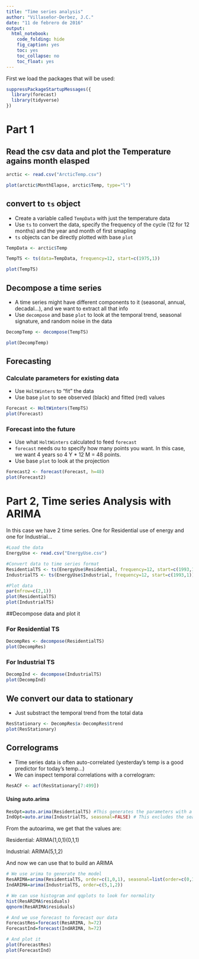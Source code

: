 ```yaml
---
title: "Time series analysis"
author: "Villaseñor-Derbez, J.C."
date: "11 de febrero de 2016"
output: 
  html_notebook:
    code_folding: hide
    fig_caption: yes
    toc: yes
    toc_collapse: no
    toc_float: yes
---
```



First we load the packages that will be used:

```r
suppressPackageStartupMessages({
  library(forecast)
  library(tidyverse)
})
```

# Part 1

## Read the csv data and plot the Temperature agains month elasped

```r

arctic <- read.csv("ArcticTemp.csv")

plot(arctic$MonthElapse, arctic$Temp, type="l")
```

## convert to `ts` object

- Create a variable called `TempData` with just the temperature data
- Use `ts` to convert the data, specify the frequency of the cycle (12 for 12 months) and the year and month of first smapling
- `ts` objects can be directly plotted with base `plot`

```r
TempData <- arctic$Temp

TempTS <- ts(data=TempData, frequency=12, start=c(1975,1))

plot(TempTS)

```

## Decompose a time series

- A time series might have different components to it (seasonal, annual, decadal...), and we want to extract all that info
- Use `decompose` and base `plot` to look at the temporal trend, seasonal signature, and random noise in the data

```r
DecompTemp <- decompose(TempTS)

plot(DecompTemp)

```

## Forecasting

### Calculate parameters for existing data

- Use `HoltWinters` to "fit" the data
- Use base `plot` to see observed (black) and fitted (red) values

```r
Forecast <- HoltWinters(TempTS)
plot(Forecast)
```

### Forecast into the future

- Use what `HoltWinters` calculated to feed `forecast`
- `forecast` needs ou to specify how many points you want. In this case, we want 4 years so 4 Y * 12 M = 48 points.
- Use base `plot` to look at the projection

```r
Forecast2 <- forecast(Forecast, h=48)
plot(Forecast2)
```


# Part 2, Time series Analysis with ARIMA

In this case we have 2 time series. One for Residential use of energy and one for Industrial...

```r
#Load the data
EnergyUse <- read.csv("EnergyUse.csv")

#Convert data to time series format
ResidentialTS <- ts(EnergyUse$Residential, frequency=12, start=c(1993,1)) 
IndustrialTS <- ts(EnergyUse$Industrial, frequency=12, start=c(1993,1))

#Plot data
par(mfrow=c(2,1)) 
plot(ResidentialTS)
plot(IndustrialTS)

```

##Decompose data and plot it

### For Residential TS

```r
DecompRes <- decompose(ResidentialTS)
plot(DecompRes)
```

### For Industrial TS

```r
DecompInd <- decompose(IndustrialTS)
plot(DecompInd)
```

## We convert our data to stationary

- Just substract the temporal trend from the total data

```r
ResStationary <- DecompRes$x-DecompRes$trend
plot(ResStationary)
```

## Correlograms

- Time series data is often auto-correlated (yesterday's temp is a good predictor for today's temp...)
- We can inspect temporal correlations with a correlogram:

```r
ResACF <- acf(ResStationary[7:499])
```


#### Using auto.arima

```r
ResOpt=auto.arima(ResidentialTS) #This generates the parameters with a default of seasonal component
IndOpt=auto.arima(IndustrialTS, seasonal=FALSE) # This excludes the seasonal component
```

From the autoarima, we get that the values are:

Residential: ARIMA(1,0,1)(0,1,1)

Industrial: ARIMA(5,1,2)

And now we can use that to build an ARIMA

```r

# We use arima to generate the model
ResARIMA=arima(ResidentialTS, order=c(1,0,1), seasonal=list(order=c(0,1,1)))
IndARIMA=arima(IndustrialTS, order=c(5,1,2))

# We can use histogram and qqplots to look for normality
hist(ResARIMA$residuals)
qqnorm(ResARIMA$residuals)

# And we use forecast to forecast our data
ForecastRes=forecast(ResARIMA, h=72)
ForecastInd=forecast(IndARIMA, h=72)

# And plot it
plot(ForecastRes)
plot(ForecastInd)

```